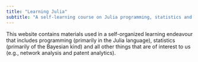 ```yaml
---
title: "Learning Julia"
subtitle: "A self-learning course on Julia programming, statistics and everything else"
---
```


This website contains materials used in a self-organized learning endeavour that includes programming (primarily in the Julia language), statistics (primarily of the Bayesian kind) and all other things that are of interest to us (e.g., network analysis and patent analytics).
